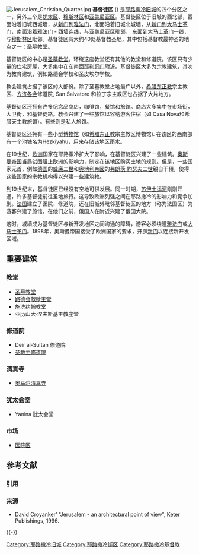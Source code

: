 [[File:Jerusalem_Christian_Quarter.jpg|thumb]]
'''基督徒区''' ({{lang-ar|حارة النصارى}}) 是[[耶路撒冷旧城|耶路撒冷旧城]]的四个分区之一，另外三个是[[犹太区_(耶路撒冷)|犹太区]]、[[穆斯林区|穆斯林区]]和[[亚美尼亚区|亚美尼亚区]]。基督徒区位于旧城的西北部，西面沿着旧城西城墙，从[[新门|新门]]到[[雅法门|雅法门]]，北面沿着旧城北城墙，从[[新门|新门]]到[[大马士革门|大马士革门]]，南面沿着[[雅法门|雅法门]] - [[西墙|西墙]]连线，与亚美尼亚区毗邻， 东面到[[大马士革门|大马士革门]]一线，与[[穆斯林区|穆斯林区]]毗邻。基督徒区有大约40处基督教圣地，其中包括基督教最神圣的地点之一：[[圣墓教堂|圣墓教堂]]。

基督徒区的中心是[[圣墓教堂|圣墓教堂]]。环绕这座教堂还有其他的教堂和修道院。该区只有少量的住宅房屋，大多集中在东南面[[耶利哥门|耶利哥门]]附近。基督徒区大多为宗教建筑，其次为教育建筑，例如路德会学校和圣皮埃尔学校。 

教会建筑占据了该区的大部份。除了圣墓教堂占地最广以外，[[希腊东正教|希腊东正教]]宗主教区、[[方济各会|方济各会]]修道院, San Salvatore 和拉丁宗主教区也占据了大片地方。

基督徒区还拥有许多纪念品商店，咖啡馆，餐馆和旅馆。商店大多集中在市场街，大卫街，和基督徒路。教会兴建了一些旅馆以容纳游客住宿（如 Casa Nova和希腊天主教旅馆）。有些则是私人旅馆。 

基督徒区还拥有一些小型[[博物馆|博物馆]]（如[[希腊东正教|希腊东正教]]宗主教区博物馆). 在该区的西南部有一个池塘名为Hezkiyahu，用来存储该地区雨水。 

在19世纪，[[欧洲|欧洲]]国家在耶路撒冷扩大了影响，在基督徒区兴建了一些建筑。[[奥斯曼帝国|奥斯曼帝国]]当局试图阻止欧洲的影响力，制定在该地区购买土地的规则。但是，一些国家元首，例如[[德国|德国]]的[[威廉二世_(德國)|威廉二世]]和[[奥地利帝國|奥地利帝國]]的[[弗朗茨·約瑟夫二世|弗朗茨·約瑟夫二世]]親自干預，使得这些国家的宗教机构得以兴建一些建筑物。

到19世纪末，基督徒区已经没有空地可供发展。同一时期，[[苏伊士运河|苏伊士运河]]刚刚开通，许多基督徒前往圣地旅行。这导致欧洲列强之间在耶路撒冷的影响力和竞争加剧。[[法国|法国]]建立了医院、修道院，还在旧城外毗邻基督徒区的地方（称为法国区）为游客兴建了旅馆。在他们之前，俄国人在附近兴建了俄国大院。

这时，城墙成为基督徒区与新开发地区之间沟通的障碍，游客必须绕道[[雅法门|雅法门]]或[[大马士革门|大马士革门]]。1898年，奥斯曼帝国接受了欧洲国家的要求，开辟[[新门|新门]]以连接新开发区域。

== 重要建筑 ==
=== 教堂 ===
* [[圣墓教堂|圣墓教堂]]
* [[路德会救赎主堂|路德会救赎主堂]]
* 施洗约翰教堂
* 亚历山大·涅夫斯基主教座堂

=== 修道院 ===

* Deir al-Sultan 修道院
* [[圣救主修道院|圣救主修道院]]

=== 清真寺 ===
* [[奥马尔清真寺_(耶路撒冷)|奥马尔清真寺]]

=== 犹太会堂 ===
*Yanina 犹太会堂

=== 市场 ===
* [[医院区|医院区]]

== 参考文献 ==
=== 引用 ===
{{Reflist}}

=== 来源 ===
* David Croyanker' "Jerusalem - an architectural point of view", Keter Publishings, 1996.

{{-}}
{{耶路撒冷旧城}}
{{耶路撒冷社区}}
{{coord|31|46|42.5|N|35|13|45.84|E|display=title}}

[[Category:耶路撒冷旧城|Category:耶路撒冷旧城]]
[[Category:耶路撒冷街区|Category:耶路撒冷街区]]
[[Category:耶路撒冷基督教|Category:耶路撒冷基督教]]